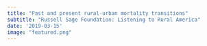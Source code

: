 ```yaml
---
title: "Past and present rural-urban mortality transitions"
subtitle: "Russell Sage Foundation: Listening to Rural America"
date: '2019-03-15'
image: "featured.png"
---
```


